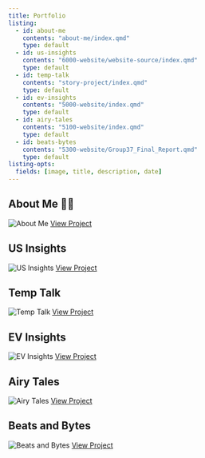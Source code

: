 ```yaml
---
title: Portfolio
listing:
  - id: about-me
    contents: "about-me/index.qmd"
    type: default
  - id: us-insights
    contents: "6000-website/website-source/index.qmd"
    type: default
  - id: temp-talk
    contents: "story-project/index.qmd"
    type: default
  - id: ev-insights
    contents: "5000-website/index.qmd"
    type: default
  - id: airy-tales
    contents: "5100-website/index.qmd"
    type: default
  - id: beats-bytes
    contents: "5300-website/Group37_Final_Report.qmd"
    type: default
listing-opts:
  fields: [image, title, description, date]
---
```


## About Me 👋🏼

:::{#about-me}
![About Me](https://media4.giphy.com/media/v1.Y2lkPTc5MGI3NjExdXY3M2xkYWZ3aDVtc2gya3JkYTF1N2xiZDJ5ODJpdnNuN2w3cXI1ZSZlcD12MV9pbnRlcm5hbF9naWZfYnlfaWQmY3Q9Zw/x1CjxowaWEV1YXV47t/giphy.gif)
[View Project](about-me/index.qmd)
:::

## US Insights

:::{#us-insights}
![US Insights](https://media.giphy.com/media/WfoXfffR51Mwugkd5M/giphy.gif)
[View Project](6000-website/website-source/index.qmd)
:::

## Temp Talk

:::{#temp-talk}
![Temp Talk](https://media4.giphy.com/media/v1.Y2lkPTc5MGI3NjExcGU1dGhuYnJ6Z2Vlb3owYzkwOTAzMG9ydzBlMml5MTg0eGozZmZ2cCZlcD12MV9pbnRlcm5hbF9naWZfYnlfaWQmY3Q9Zw/4ZgLPakqTajjVFOVqw/giphy.gif)
[View Project](story-project/index.qmd)
:::

## EV Insights

:::{#ev-insights}
![EV Insights](https://media1.giphy.com/media/v1.Y2lkPTc5MGI3NjExcWZ3d3pwMndianJjd3M4Y29hN3dtdHdoNHprenU0dXNkdGxmYzZnZiZlcD12MV9pbnRlcm5hbF9naWZfYnlfaWQmY3Q9Zw/NeZy9rJpzJeA5TgpkC/giphy.gif)
[View Project](5000-website/index.qmd)
:::

## Airy Tales

:::{#airy-tales}
![Airy Tales](https://media4.giphy.com/media/v1.Y2lkPTc5MGI3NjExdnNoenE2bjR4dnhtNGJxOWNoN2tydmQydHdrMGd2bmg3Z2o3aGVhMCZlcD12MV9pbnRlcm5hbF9naWZfYnlfaWQmY3Q9Zw/3oKIPllXEiSblIM1j2/giphy.gif)
[View Project](5100-website/index.qmd)
:::

## Beats and Bytes

:::{#beats-bytes}
![Beats and Bytes](https://media3.giphy.com/media/v1.Y2lkPTc5MGI3NjExbmRsMW5oYTg1bWo5ZzJjZmZzc3FvM3cydGVwaDB2Ym9qdmIybXJ0ZyZlcD12MV9pbnRlcm5hbF9naWZfYnlfaWQmY3Q9Zw/RGjEtO1HxNbfFUEOBl/giphy.gif)
[View Project](5300-website/Group37_Final_Report.qmd)
:::
